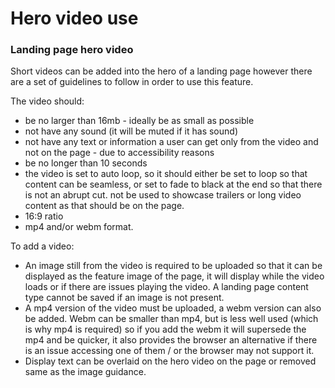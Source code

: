 <Meta title="1 Docs/Guidance/3 Hero video use" /> 

# Hero video use
### Landing page hero video 
Short videos can be added into the hero of a landing page however there are a set of guidelines to follow in order to use this feature. 

The video should:
* be no larger than 16mb - ideally be as small as possible 
* not have any sound (it will be muted if it has sound)
* not have any text or information a user can get only from the video and not on the page - due to accessibility reasons
* be no longer than 10 seconds 
* the video is set to auto loop, so it should either be set to loop so that content can be seamless, or set to fade to black at the end so that there is not an abrupt cut.
not be used to showcase trailers or long video content as that should be on the page.
* 16:9 ratio
* mp4 and/or webm format.
 
To add a video:
* An image still from the video is required to be uploaded so that it can be displayed as the feature image of the page, it will display while the video loads or if there are issues playing the video. A landing page content type cannot be saved if an image is not present. 
* A mp4 version of the video must be uploaded, a webm version can also be added. Webm can be smaller than mp4, but is less well used (which is why mp4 is required) so if you add the webm it will supersede the mp4 and be quicker, it also provides the browser an alternative if there is an issue accessing one of them / or the browser may not support it.
* Display text can be overlaid on the hero video on the page or removed same as the image guidance.

